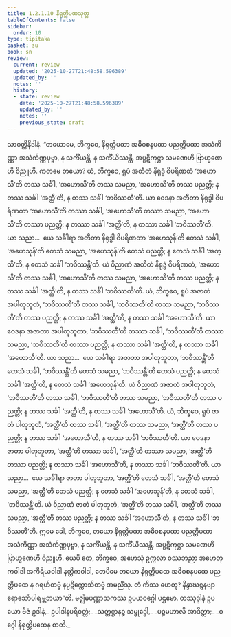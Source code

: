 ```yaml
---
title: 1.2.1.10 နိရုတ္တိပထသုတ္တ
tableOfContents: false
sidebar:
  order: 10
type: tipitaka
basket: su
book: sn
review:
  current: review
  updated: '2025-10-27T21:48:58.596389'
  updated_by: ''
  notes: ''
  history:
  - state: review
    date: '2025-10-27T21:48:58.596389'
    updated_by: ''
    notes: ''
    previous_state: draft
---
```



<ReviewStatus review={frontmatter.review} showDetails={true} />

<HypothesisAnnotation frontmatter={frontmatter} />

<DynamicBreadcrumb />

<Division number="62" book="sn" e="ch" v="18" p="288">

<Paragraph number="323" book="sn">
သာဝတ္ထိနိဒါနံ. “တယောမေ, ဘိက္ခဝေ, နိရုတ္တိပထာ အဓိဝစနပထာ ပညတ္တိပထာ အသံကိဏ္ဏာ အသံကိဏ္ဏပုဗ္ဗာ, န သင်္ကီယန္တိ, န သင်္ကီယိဿန္တိ, အပ္ပဋိကုဋ္ဌာ သမဏေဟိ ဗြာဟ္မဏေဟိ ဝိညူဟိ. ကတမေ တယော? ယံ, ဘိက္ခဝေ, ရူပံ အတီတံ နိရုဒ္ဓံ ဝိပရိဏတံ ‘အဟောသီ’တိ တဿ သင်္ခါ, ‘အဟောသီ’တိ တဿ သမညာ, ‘အဟောသီ’တိ တဿ ပညတ္တိ; န တဿ သင်္ခါ ‘အတ္ထီ’တိ, န တဿ သင်္ခါ ‘ဘဝိဿတီ’တိ.
</Paragraph>

<Paragraph number="324" book="sn">
ယာ ဝေဒနာ အတီတာ နိရုဒ္ဓါ ဝိပရိဏတာ ‘အဟောသီ’တိ တဿာ သင်္ခါ, ‘အဟောသီ’တိ တဿာ သမညာ, ‘အဟောသီ’တိ တဿာ ပညတ္တိ; န တဿာ သင်္ခါ ‘အတ္ထီ’တိ, န တဿာ သင်္ခါ ‘ဘဝိဿတီ’တိ.
</Paragraph>

<Paragraph number="325" book="sn">
ယာ သညာ…  ယေ သင်္ခါရာ အတီတာ နိရုဒ္ဓါ ဝိပရိဏတာ ‘အဟေသုန်’တိ တေသံ သင်္ခါ, ‘အဟေသုန်’တိ တေသံ သမညာ, ‘အဟေသုန်’တိ တေသံ ပညတ္တိ; န တေသံ သင်္ခါ ‘အတ္ထီ’တိ, န တေသံ သင်္ခါ ‘ဘဝိဿန္တီ’တိ.
</Paragraph>

<Paragraph number="326" book="sn">
ယံ ဝိညာဏံ အတီတံ နိရုဒ္ဓံ ဝိပရိဏတံ, ‘အဟောသီ’တိ တဿ သင်္ခါ, ‘အဟောသီ’တိ တဿ သမညာ, ‘အဟောသီ’တိ တဿ ပညတ္တိ; န တဿ သင်္ခါ ‘အတ္ထီ’တိ, န တဿ သင်္ခါ ‘ဘဝိဿတီ’တိ.
</Paragraph>

<Paragraph number="327" book="sn">
ယံ, ဘိက္ခဝေ, ရူပံ အဇာတံ အပါတုဘူတံ, ‘ဘဝိဿတီ’တိ တဿ သင်္ခါ, ‘ဘဝိဿတီ’တိ တဿ သမညာ, ‘ဘဝိဿတီ’တိ တဿ ပညတ္တိ; န တဿ သင်္ခါ ‘အတ္ထီ’တိ, န တဿ သင်္ခါ ‘အဟောသီ’တိ.
</Paragraph>

<Paragraph number="328" book="sn">
ယာ ဝေဒနာ အဇာတာ အပါတုဘူတာ, ‘ဘဝိဿတီ’တိ တဿာ သင်္ခါ, ‘ဘဝိဿတီ’တိ တဿာ သမညာ, ‘ဘဝိဿတီ’တိ တဿာ ပညတ္တိ; န တဿာ သင်္ခါ ‘အတ္ထီ’တိ, န တဿာ သင်္ခါ ‘အဟောသီ’တိ.
</Paragraph>

<Paragraph number="329" book="sn">
ယာ သညာ…  ယေ သင်္ခါရာ အဇာတာ အပါတုဘူတာ, ‘ဘဝိဿန္တီ’တိ တေသံ သင်္ခါ, ‘ဘဝိဿန္တီ’တိ တေသံ သမညာ, ‘ဘဝိဿန္တီ’တိ တေသံ ပညတ္တိ; န တေသံ သင်္ခါ ‘အတ္ထီ’တိ, န တေသံ သင်္ခါ ‘အဟေသုန်’တိ.
</Paragraph>

<Paragraph number="330" book="sn">
ယံ ဝိညာဏံ အဇာတံ အပါတုဘူတံ, ‘ဘဝိဿတီ’တိ တဿ သင်္ခါ, ‘ဘဝိဿတီ’တိ တဿ သမညာ, ‘ဘဝိဿတီ’တိ တဿ ပညတ္တိ; န တဿ သင်္ခါ ‘အတ္ထီ’တိ, န တဿ သင်္ခါ ‘အဟောသီ’တိ.
</Paragraph>

<Paragraph number="331" book="sn">
ယံ, ဘိက္ခဝေ, ရူပံ ဇာတံ ပါတုဘူတံ, ‘အတ္ထီ’တိ တဿ သင်္ခါ, ‘အတ္ထီ’တိ တဿ သမညာ, ‘အတ္ထီ’တိ တဿ ပညတ္တိ; န တဿ သင်္ခါ ‘အဟောသီ’တိ, န တဿ သင်္ခါ ‘ဘဝိဿတီ’တိ.
</Paragraph>

<Paragraph number="332" book="sn">
ယာ ဝေဒနာ ဇာတာ ပါတုဘူတာ, ‘အတ္ထီ’တိ တဿာ သင်္ခါ, ‘အတ္ထီ’တိ တဿာ သမညာ, ‘အတ္ထီ’တိ တဿာ ပညတ္တိ; န တဿာ သင်္ခါ ‘အဟောသီ’တိ, န တဿာ သင်္ခါ ‘ဘဝိဿတီ’တိ.
</Paragraph>

<Paragraph number="333" book="sn">
ယာ သညာ…  ယေ သင်္ခါရာ ဇာတာ ပါတုဘူတာ, ‘အတ္ထီ’တိ တေသံ သင်္ခါ, ‘အတ္ထီ’တိ တေသံ သမညာ, ‘အတ္ထီ’တိ တေသံ ပညတ္တိ; န တေသံ သင်္ခါ ‘အဟေသုန်’တိ, န တေသံ သင်္ခါ, ‘ဘဝိဿန္တီ’တိ.
</Paragraph>

<Paragraph number="334" book="sn">
ယံ ဝိညာဏံ ဇာတံ ပါတုဘူတံ, ‘အတ္ထီ’တိ တဿ သင်္ခါ, ‘အတ္ထီ’တိ တဿ သမညာ, ‘အတ္ထီ’တိ တဿ ပညတ္တိ; န တဿ သင်္ခါ ‘အဟောသီ’တိ, န တဿ သင်္ခါ ‘ဘဝိဿတီ’တိ.
</Paragraph>

<Paragraph number="335" book="sn">
ဣမေ ခေါ, ဘိက္ခဝေ, တယော နိရုတ္တိပထာ အဓိဝစနပထာ ပညတ္တိပထာ အသံကိဏ္ဏာ အသံကိဏ္ဏပုဗ္ဗာ, န သင်္ကီယန္တိ, န သင်္ကီယိဿန္တိ, အပ္ပဋိကုဋ္ဌာ သမဏေဟိ ဗြာဟ္မဏေဟိ ဝိညူဟိ. ယေပိ တေ, ဘိက္ခဝေ, အဟေသုံ ဥက္ကလာ ဝဿဘညာ အဟေတုကဝါဒါ အကိရိယဝါဒါ နတ္ထိကဝါဒါ, တေပိမေ တယော နိရုတ္တိပထေ အဓိဝစနပထေ ပညတ္တိပထေ န ဂရဟိတဗ္ဗံ နပ္ပဋိက္ကောသိတဗ္ဗံ အမညိံသု. တံ ကိဿ ဟေတု? နိန္ဒာဃဋ္ဋနဗျာရောသော်ပါရမ္ဘဘယာ”တိ.

</Paragraph>
</Division>

<Paragraph number="336" type="center" book="sn">
မဇ္ဈိမပဏ္ဏာသကဿ ဥပယဝဂ္ဂေါ ပဌမော.



</Paragraph>

<Paragraph number="337" type="center" book="sn">
တဿုဒ္ဒါနံ


</Paragraph>

<Paragraph number="338" book="sn">
ဥပယော ဗီဇံ ဥဒါနံ,_  
ဥပါဒါနပရိဝတ္တံ;_  
_သတ္တဋ္ဌာနဉ္စ သမ္ဗုဒ္ဓေါ,_  
_ပဉ္စမဟာလိ အာဒိတ္တာ;_  
_ဝဂ္ဂေါ နိရုတ္တိပထေန စာတိ._
</Paragraph>